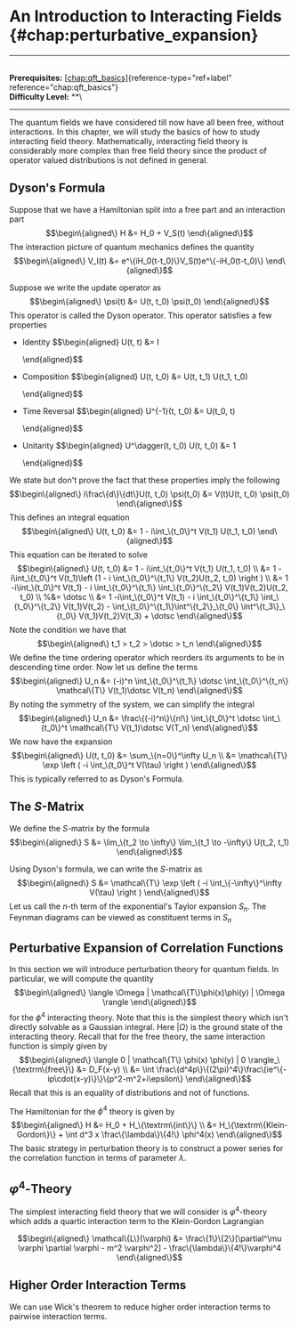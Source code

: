 # An Introduction to Interacting Fields \{#chap:perturbative_expansion\}

------------------------------------------------------------------------

\
**Prerequisites:**
[\[chap:qft_basics\]](#chap:qft_basics)\{reference-type="ref+label"
reference="chap:qft_basics"\}\
**Difficulty Level:** \*\*\

------------------------------------------------------------------------

The quantum fields we have considered till now have all been free,
without interactions. In this chapter, we will study the basics of how
to study interacting field theory. Mathematically, interacting field
theory is considerably more complex than free field theory since the
product of operator valued distributions is not defined in general.

## Dyson's Formula

Suppose that we have a Hamiltonian split into a free part and an
interaction part $$\begin\{aligned\}
    H &= H_0 + V_S(t)
\end\{aligned\}$$ The interaction picture of quantum mechanics defines the
quantity $$\begin\{aligned\}
    V_I(t) &= e^\{iH_0(t-t_0)\}V_S(t)e^\{-iH_0(t-t_0)\}
\end\{aligned\}$$

Suppose we write the update operator as $$\begin\{aligned\}
    \psi(t) &= U(t, t_0) \psi(t_0)
\end\{aligned\}$$ This operator is called the Dyson operator. This
operator satisfies a few properties

-   Identity $$\begin\{aligned\}
            U(t, t) &= I
        
    \end\{aligned\}$$

-   Composition $$\begin\{aligned\}
            U(t, t_0) &= U(t, t_1) U(t_1, t_0)
        
    \end\{aligned\}$$

-   Time Reversal $$\begin\{aligned\}
            U^\{-1\}(t, t_0) &= U(t_0, t)
        
    \end\{aligned\}$$

-   Unitarity $$\begin\{aligned\}
            U^\dagger(t, t_0) U(t, t_0) &= 1
        
    \end\{aligned\}$$

We state but don't prove the fact that these properties imply the
following $$\begin\{aligned\}
    i\frac\{d\}\{dt\}U(t, t_0) \psi(t_0) &= V(t)U(t, t_0) \psi(t_0)
\end\{aligned\}$$ This defines an integral equation $$\begin\{aligned\}
    U(t, t_0) &= 1 - i\int_\{t_0\}^t V(t_1) U(t_1, t_0)
\end\{aligned\}$$ This equation can be iterated to solve $$\begin\{aligned\}
    U(t, t_0) &= 1 - i\int_\{t_0\}^t V(t_1) U(t_1, t_0) \\
    &= 1 -i\int_\{t_0\}^t V(t_1)\left (1 - i \int_\{t_0\}^\{t_1\} V(t_2)U(t_2, t_0) \right ) \\
     &= 1 -i\int_\{t_0\}^t V(t_1) - i \int_\{t_0\}^\{t_1\} \int_\{t_0\}^\{t_2\} V(t_1)V(t_2)U(t_2, t_0)  \\
    %&= \dotsc \\
    &= 1 -i\int_\{t_0\}^t V(t_1) - i \int_\{t_0\}^\{t_1\} \int_\{t_0\}^\{t_2\} V(t_1)V(t_2) - \int_\{t_0\}^\{t_1\}\int^\{t_2\}_\{t_0\} \int^\{t_3\}_\{t_0\} V(t_1)V(t_2)V(t_3) + \dotsc 
\end\{aligned\}$$ Note the condition we have that $$\begin\{aligned\}
    t_1 > t_2 > \dotsc > t_n
\end\{aligned\}$$ We define the time ordering operator which reorders its
arguments to be in descending time order. Now let us define the terms
$$\begin\{aligned\}
    U_n &= (-i)^n \int_\{t_0\}^\{t_1\} \dotsc \int_\{t_0\}^\{t_n\} \mathcal\{T\} V(t_1)\dotsc V(t_n)
\end\{aligned\}$$ By noting the symmetry of the system, we can simplify
the integral $$\begin\{aligned\}
    U_n &= \frac\{(-i)^n\}\{n!\} \int_\{t_0\}^t \dotsc \int_\{t_0\}^t \mathcal\{T\} V(t_1)\dotsc V(T_n)
\end\{aligned\}$$ We now have the expansion $$\begin\{aligned\}
    U(t, t_0) &= \sum_\{n=0\}^\infty U_n \\
    &= \mathcal\{T\} \exp \left ( -i \int_\{t_0\}^t V(\tau) \right )
\end\{aligned\}$$ This is typically referred to as Dyson's Formula.

## The $S$-Matrix

We define the $S$-matrix by the formula $$\begin\{aligned\}
    S &= \lim_\{t_2 \to \infty\} \lim_\{t_1 \to -\infty\} U(t_2, t_1)
\end\{aligned\}$$

Using Dyson's formula, we can write the $S$-matrix as $$\begin\{aligned\}
    S &= \mathcal\{T\} \exp \left ( -i \int_\{-\infty\}^\infty V(\tau) \right )
\end\{aligned\}$$ Let us call the $n$-th term of the exponential's Taylor
expansion $S_n$. The Feynman diagrams can be viewed as constituent terms
in $S_n$

## Perturbative Expansion of Correlation Functions

In this section we will introduce perturbation theory for quantum
fields. In particular, we will compute the quantity $$\begin\{aligned\}
    \langle \Omega | \mathcal\{T\}\phi(x)\phi(y) | \Omega \rangle
\end\{aligned\}$$ for the $\phi^4$ interacting theory. Note that this is
the simplest theory which isn't directly solvable as a Gaussian
integral. Here $|\Omega\rangle$ is the ground state of the interacting
theory. Recall that for the free theory, the same interaction function
is simply given by $$\begin\{aligned\}
    \langle 0 | \mathcal\{T\} \phi(x) \phi(y) | 0 \rangle_\{\textrm\{free\}\} &= D_F(x-y) \\
    &= \int \frac\{d^4p\}\{(2\pi)^4\}\frac\{ie^\{-ip\cdot(x-y)\}\}\{p^2-m^2+i\epsilon\}
\end\{aligned\}$$ Recall that this is an equality of distributions and not
of functions.

The Hamiltonian for the $\phi^4$ theory is given by $$\begin\{aligned\}
    H &= H_0 + H_\{\textrm\{int\}\} \\
    &= H_\{\textrm\{Klein-Gordon\}\} + \int d^3 x \frac\{\lambda\}\{4!\} \phi^4(x) 
\end\{aligned\}$$ The basic strategy in perturbation theory is to
construct a power series for the correlation function in terms of
parameter $\lambda$.

## $\varphi^4$-Theory

The simplest interacting field theory that we will consider is
$\varphi^4$-theory which adds a quartic interaction term to the
Klein-Gordon Lagrangian

$$\begin\{aligned\}
    \mathcal\{L\}(\varphi) &= \frac\{1\}\{2\}[\partial^\mu \varphi \partial \varphi - m^2 \varphi^2] - \frac\{\lambda\}\{4!\}\varphi^4
\end\{aligned\}$$

## Higher Order Interaction Terms

We can use Wick's theorem to reduce higher order interaction terms to
pairwise interaction terms.
